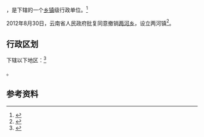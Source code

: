 {{中国乡级行政区|53/06/28/208/000}}

'''{{PAGENAMEBASE}}'''，是{{PRC admin/fullname|53/06/28/208/000|3}}下辖的一个[[乡镇|乡镇]]级行政单位。<ref>{{PRC admin/ref sgc|{{PRC admin/parent|53/06/28/208/000}}}}</ref>

2012年8月30日，云南省人民政府批复同意撤销[[两河乡_(彝良县)|两河乡]]，设立两河镇<ref>{{Cite web |url=http://www.yn.gov.cn/yn_zwlanmu/qy/wj/yz/201211/t20121101_20777.html |title=云南省人民政府关于同意昭通市镇雄彝良威信三县部分乡撤乡设镇的批复（云政复〔2012〕68号） |access-date=2017-09-08 |archive-url=https://web.archive.org/web/20170908201715/http://www.yn.gov.cn/yn_zwlanmu/qy/wj/yz/201211/t20121101_20777.html |archive-date=2017-09-08 |dead-url=yes }}</ref>。

== 行政区划 ==

{{PAGENAMEBASE}}下辖以下地区：<ref>{{PRC admin/ref sgc|53/06/28/208/000}}</ref>

{{PRC admin/children|53/06/28/208/000}}。

== 参考资料 ==

{{reflist}}

{{行政区划小作品}}
{{PRC admin/navcat|53/06/28/208/000}}
